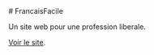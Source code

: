 <div>
# FrancaisFacile

Un site web pour une profession liberale.

[Voir le site](./apps/mediation-familliale/index.html).

</div>
